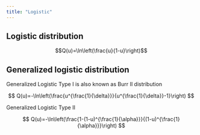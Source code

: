```yaml
---
title: "Logistic"
---
```


## Logistic distribution

$$Q(u)=\ln\left(\frac{u}{1-u}\right)$$

## Generalized logistic distribution

Generalized Logistic Type I is also known as Burr II distribution

$$
Q(u)=-\ln\left(\frac{u^{\frac{1}{\delta}}}{u^{\frac{1}{\delta}}-1}\right)
$$

Generalized Logistic Type II

$$
Q(u)=-\ln\left(\frac{1-(1-u)^{\frac{1}{\alpha}}}{(1-u)^{\frac{1}{\alpha}}}\right)
$$
